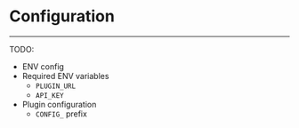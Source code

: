 # Configuration

---

TODO:

- ENV config
- Required ENV variables
  - `PLUGIN_URL`
  - `API_KEY`
- Plugin configuration
  - `CONFIG_` prefix
